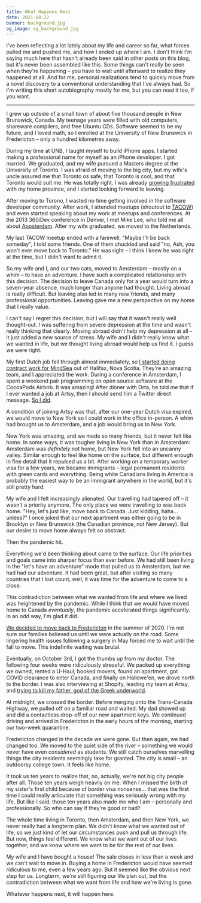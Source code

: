 ```yaml
---
title: What Happens Next
date: 2021-08-22
banner: background.jpg
og_image: og_background.jpg
---
```


I've been reflecting a lot lately about my life and career so far, what forces pulled me and pushed me, and how I ended up where I am. I don't think I'm saying much here that hasn't already been said in other posts on this blog, but it's never been assembled like this. Some things can't really be seen when they're happening – you have to wait until afterward to realize they happened at all. And for me, personal realizations tend to quickly move from a novel discovery to a conventional understanding that I've always had. So I'm writing this short autobiography mostly for me, but you can read it too, if you want.

---

I grew up outside of a small town of about five thousand people in New Brunswick, Canada. My teenage years were filled with old computers, shareware compilers, and free Ubuntu CDs. Software seemed to be my future, and I loved math, so I enrolled at the University of New Brunswick in Fredericton – only a hundred kilometres away.

During my time at UNB, I taught myself to build iPhone apps. I started making a professional name for myself as an iPhone developer. I got married. We graduated, and my wife pursued a Masters degree at the University of Toronto. I was afraid of moving to the big city, but my wife's uncle assured me that Toronto os safe, that Toronto is cool, and that Toronto would suit me. He was totally right. I was already [growing frustrated](/blog/leaving-new-brunswick-its-the-politics/) with my home province, and I started looking forward to leaving.

After moving to Torono, I wasted no time getting involved in the software developer community. After work, I attended meetups (shoutout to [TACOW](https://tacow.org)) and even started speaking about my work at meetups and conferences. At the 2013 360iDev conference in Denver, I met Mike Lee, who told me all about [Appsterdam](https://twitter.com/appsterdam). After my wife graduated, we moved to the Netherlands.

My last TACOW meetup ended with a farewell. "Maybe I'll be back someday", I told some friends. One of them chuckled and said "no, Ash, you won't ever move back to Toronto." He was right – I think I knew he was right at the time, but I didn't want to admit it.

<Instagram url="https://www.instagram.com/p/kfeaYOjBkX/" />

So my wife and I, and our two cats, moved to Amsterdam – mostly on a whim – to have an adventure. I have such a complicated relationship with this decision. The decision to leave Canada only for a year would turn into a seven-year absence, much longer than anyone had thought. Living abroad is really difficult. But leaving also led to many new friends, and  many professional opportunities. Leaving gave me a new perspective on my home that I really value. 

I can't say I regret this decision, but I will say that it wasn't really well thought-out. I was suffering from severe depression at the time and wasn't really thinking that clearly. Moving abroad didn't help my depression at all – it just added a new source of stress. My wife and I didn't really know what we wanted in life, but we thought living abroad would help us find it. I guess we were right.

My first Dutch job fell through almost immediately, so [I started doing contract work for MindSea](/blog/up-and-running-with-mindsea/) out of Halifax, Nova Scotia. They're an amazing team, and I appreciated the work. During a conference in Amsterdam, I spent a weekend pair programming on open source software at the CocoaPods Airbnb. It was amazing! After dinner with Orta, he told me that if I ever wanted a job at Artsy, then I should send him a Twitter direct message. [So I did](/blog/new-job/).

A condition of joining Artsy was that, after our one-year Dutch visa expired, we would move to New York so I could work in the office in-person. A whim had brought us to Amsterdam, and a job would bring us to New York.

<Narrow>

<Instagram url="https://www.instagram.com/p/0ngWbpDBpZ/" />

</Narrow>

New York was amazing, and we made so many friends, but it never felt like home. In some ways, it was tougher living in New York than in Amsterdam: Amsterdam was _definitely_ not home, but New York fell into an uncanny valley. Similar enough to feel like home on the surface, but different enough in fine detail that it repulsed us a bit. After working on a temporary worker visa for a few years, we became immigrants – legal permanent residents with green cards and everything. Being white Canadians living in America is probably the easiest way to be an immigrant anywhere in the world, but it's still pretty hard.  

My wife and I felt increasingly alienated. Our travelling had tapered off – it wasn't a priority anymore. The only place we were travelling to was back home. "Hey, let's just like, move back to Canada. Just kidding, haha... unless?" I once joked that our next apartment was either going to be in Brooklyn or New Brunswick (the Canadian province, not New Jersey). But our desire to move home always felt so abstract.

Then the pandemic hit.

Everything we'd been thinking about came to the surface. Our life priorities and goals came into sharper focus than ever before. We had still been living in the "let's have an adventure" mode that pulled us to Amsterdam, but we had had our adventure. It had been great, but after visiting so many countries that I lost count, well, it was time for the adventure to come to a close.

This contradiction between what we wanted from life and where we lived was heightened by the pandemic. While I think that we would have moved home to Canada _eventually_, the pandemic accelerated things significantly. In an odd way, I'm glad it did.

<Tweet tweetID="1409238088224755718" />

[We decided to move back to Fredericton](/blog/moving-home-to-new-brunswick/) in the summer of 2020. I'm not sure our families believed us until we were actually on the road. Some lingering health issues following a surgery in May forced me to wait until the fall to move. This indefinite waiting was brutal. 

Eventually, on October 3rd, I got the thumbs up from my doctor. The following four weeks were ridiculously stressful. We packed up everything we owned, rented a U-Haul, booked movers, found an apartment, got COVID clearance to enter Canada, and finally on Hallowe'en, we drove north to the border. I was also interviewing at Shopify, leading my team at Artsy, and [trying to kill my father, god of the Greek underworld](https://www.supergiantgames.com/games/hades/).

At midnight, we crossed the border. Before merging onto the Trans-Canada Highway, we pulled off on a familiar road and waited. My dad showed up and did a contactless drop-off of our new apartment keys. We continued driving and arrived in Fredericton in the early hours of the morning, starting our two-week quarantine.

Fredericton changed in the decade we were gone. But then again, we had changed too. We moved to the quiet side of the river – something we would never have even _considered_ as students. We still catch ourselves marvelling things the city residents seemingly take for granted. The city is small – an outdoorsy college town. It feels like home. 

It took us ten years to realize that, no, actually, we're not big city people after all. Those ten years weigh heavily on me. When I missed the birth of my sister's first child because of border visa nonsense... that was the first time I could really articulate that something was seriously wrong with my life. But like I said, those ten years also made me who I am – personally and professionally. So who can say if they're good or bad? 

The whole time living in Toronto, then Amsterdam, and then New York, we never really had a longterm plan. We didn't know what we wanted out of life, so we just kind of let our circumstances push and pull us through life. But now, things feel different. We know what we want out of our lives together, and we know where we want to be for the rest of our lives.

My wife and I have bought a house! The sale closes in less than a week and we can't wait to move in. Buying a home in Fredericton would have seemed ridiculous to me, even a few years ago. But it seemed like the obvious next step for us. Longterm, we're still figuring our life plan out, but the contradiction between what we want from life and how we're living is gone. 

Whatever happens next, it will happen here. 

